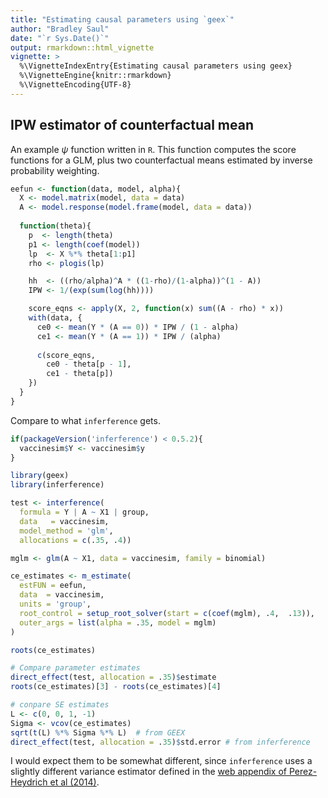 ```yaml
---
title: "Estimating causal parameters using `geex`"
author: "Bradley Saul"
date: "`r Sys.Date()`"
output: rmarkdown::html_vignette
vignette: >
  %\VignetteIndexEntry{Estimating causal parameters using geex}
  %\VignetteEngine{knitr::rmarkdown}
  %\VignetteEncoding{UTF-8}
---
```


## IPW estimator of counterfactual mean

An example $\psi$ function written in `R`. This function computes the score functions for a GLM, plus two counterfactual means estimated by inverse probability weighting.

```r
eefun <- function(data, model, alpha){
  X <- model.matrix(model, data = data)
  A <- model.response(model.frame(model, data = data))
  
  function(theta){
    p  <- length(theta)
    p1 <- length(coef(model))
    lp  <- X %*% theta[1:p1]
    rho <- plogis(lp)

    hh  <- ((rho/alpha)^A * ((1-rho)/(1-alpha))^(1 - A)) 
    IPW <- 1/(exp(sum(log(hh))))

    score_eqns <- apply(X, 2, function(x) sum((A - rho) * x))
    with(data, {
      ce0 <- mean(Y * (A == 0)) * IPW / (1 - alpha)
      ce1 <- mean(Y * (A == 1)) * IPW / (alpha)
      
      c(score_eqns,
        ce0 - theta[p - 1],
        ce1 - theta[p])
    })
  }
}
```

Compare to what `inferference` gets.

```r
if(packageVersion('inferference') < 0.5.2){
  vaccinesim$Y <- vaccinesim$y
}

```

```r
library(geex)
library(inferference)

test <- interference(
  formula = Y | A ~ X1 | group, 
  data   = vaccinesim,
  model_method = 'glm',
  allocations = c(.35, .4))

mglm <- glm(A ~ X1, data = vaccinesim, family = binomial)

ce_estimates <- m_estimate(
  estFUN = eefun,
  data  = vaccinesim,
  units = 'group',
  root_control = setup_root_solver(start = c(coef(mglm), .4,  .13)),
  outer_args = list(alpha = .35, model = mglm)
)

roots(ce_estimates)

# Compare parameter estimates
direct_effect(test, allocation = .35)$estimate
roots(ce_estimates)[3] - roots(ce_estimates)[4]

# conpare SE estimates
L <- c(0, 0, 1, -1)
Sigma <- vcov(ce_estimates)
sqrt(t(L) %*% Sigma %*% L)  # from GEEX
direct_effect(test, allocation = .35)$std.error # from inferference
```


I would expect them to be somewhat different, since `inferference` uses a slightly different variance estimator defined in the [web appendix of Perez-Heydrich et al (2014)](http://onlinelibrary.wiley.com/store/10.1111/biom.12184/asset/supinfo/biom12184-sm-0001-SuppData.pdf?v=1&s=f54ecbc59e7600cd32e8f5c110d395f0a34b3fb8).
